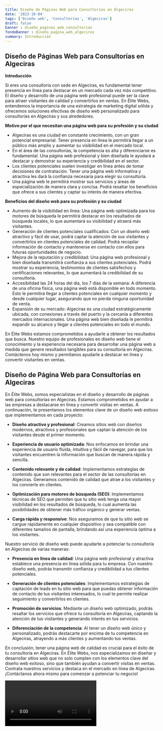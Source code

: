 ```yaml
---
title: Diseño de Páginas Web para Consultorías en Algeciras
date: '2023-10-04'
tags: ['Diseño web', 'Consultorías', 'Algeciras']
draft: false
banner : diseño_paginas_web_consultorías
fondoBanner : diseño_pagina_web_algeciras
summary: Introducción
---
```


## Diseño de Páginas Web para Consultorías en Algeciras

**Introducción**

Si eres una consultoría con sede en Algeciras, es fundamental tener presencia en línea para destacar en un mercado cada vez más competitivo. El diseño y desarrollo de una página web profesional puede ser la clave para atraer visitantes de calidad y convertirlos en ventas. En Élite Webs, entendemos la importancia de una estrategia de marketing digital sólida y ofrecemos soluciones efectivas de diseño web personalizado para consultorías en Algeciras y sus alrededores.

**Motivo por el que necesitan una página web para su profesión y su ciudad**

- Algeciras es una ciudad en constante crecimiento, con un gran potencial empresarial. Tener presencia en línea le permitirá llegar a un público más amplio y aumentar su visibilidad en el mercado local.
- En el área de las consultorías, la competencia es alta y diferenciarse es fundamental. Una página web profesional y bien diseñada le ayudará a destacar y demostrar su experiencia y credibilidad en el sector.
- Los clientes potenciales suelen investigar en línea antes de tomar decisiones de contratación. Tener una página web informativa y atractiva les dará la confianza necesaria para elegir su consultoría.
- Una página web le permitirá mostrar sus servicios y áreas de especialización de manera clara y concisa. Podrá resaltar los beneficios que ofrece a sus clientes y captar su interés de manera efectiva.

**Beneficios del diseño web para su profesión y su ciudad**

- Aumento de la visibilidad en línea: Una página web optimizada para los motores de búsqueda le permitirá destacar en los resultados de búsqueda locales, lo que aumentará su visibilidad y atraerá más visitantes.
- Generación de clientes potenciales cualificados: Con un diseño web atractivo y fácil de usar, podrá captar la atención de sus visitantes y convertirlos en clientes potenciales de calidad. Podrá recopilar información de contacto y mantenerse en contacto con ellos para futuras oportunidades de negocio.
- Mejora de la reputación y credibilidad: Una página web profesional y bien diseñada transmitirá confianza a sus clientes potenciales. Podrá mostrar su experiencia, testimomios de clientes satisfechos y certificaciones relevantes, lo que aumentará la credibilidad de su consultoría.
- Accesibilidad las 24 horas del día, los 7 días de la semana: A diferencia de una oficina física, una página web está disponible en todo momento. Esto le permitirá llegar a clientes potenciales en cualquier momento y desde cualquier lugar, asegurando que no pierda ninguna oportunidad de venta.
- Expansión de su mercado: Algeciras es una ciudad estratégicamente ubicada, con conexiones a través del puerto y la cercanía a diferentes mercados internacionales. Una página web bien diseñada le permitirá expandir su alcance y llegar a clientes potenciales en todo el mundo.

En Élite Webs estamos comprometidos a ayudarle a obtener los resultados que busca. Nuestro equipo de profesionales en diseño web tiene el conocimiento y la experiencia necesaria para desarrollar una página web a medida que genere resultados tangibles para su consultoría en Algeciras. Contáctenos hoy mismo y permítanos ayudarle a destacar en línea y convertir visitantes en ventas.

<GifSeo />

<Cta />

## Diseño de Página Web para Consultorías en Algeciras

En Élite Webs, somos especialistas en el diseño y desarrollo de páginas web para consultorías en Algeciras. Estamos comprometidos en ayudar a las empresas a destacarse en línea y convertir visitas en ventas. A continuación, te presentamos los elementos clave de un diseño web exitoso que implementamos en cada proyecto:

- **Diseño atractivo y profesional**: Creamos sitios web con diseños modernos, atractivos y profesionales que captan la atención de los visitantes desde el primer momento.

- **Experiencia de usuario optimizada**: Nos enfocamos en brindar una experiencia de usuario fluida, intuitiva y fácil de navegar, para que los visitantes encuentren la información que buscan de manera rápida y sencilla.

- **Contenido relevante y de calidad**: Implementamos estrategias de contenido que son relevantes para el sector de las consultorías en Algeciras. Generamos contenido de calidad que atrae a los visitantes y los convierte en clientes.

- **Optimización para motores de búsqueda (SEO)**: Implementamos técnicas de SEO que permiten que tu sitio web tenga una mayor visibilidad en los resultados de búsqueda, lo cual aumenta las posibilidades de obtener más tráfico orgánico y generar ventas.

- **Carga rápida y responsive**: Nos aseguramos de que tu sitio web se cargue rápidamente en cualquier dispositivo y sea compatible con diferentes tamaños de pantalla, brindando así una experiencia óptima a los visitantes.

Nuestro servicio de diseño web puede ayudarte a potenciar tu consultoría en Algeciras de varias maneras:

- **Presencia en línea de calidad**: Una página web profesional y atractiva establece una presencia en línea sólida para tu empresa. Con nuestro diseño web, podrás transmitir confianza y credibilidad a tus clientes potenciales.

- **Generación de clientes potenciales**: Implementamos estrategias de captación de leads en tu sitio web para que puedas obtener información de contacto de tus visitantes interesados, lo cual te permite realizar seguimiento y convertirlos en clientes.

- **Promoción de servicios**: Mediante un diseño web optimizado, podrás resaltar los servicios que ofrece tu consultoría en Algeciras, captando la atención de tus visitantes y generando interés en tus servicios.

- **Diferenciación de la competencia**: Al tener un diseño web único y personalizado, podrás destacarte por encima de tu competencia en Algeciras, atrayendo a más clientes y aumentando tus ventas.

En conclusión, tener una página web de calidad es crucial para el éxito de tu consultoría en Algeciras. En Élite Webs, nos especializamos en diseñar y desarrollar sitios web que no solo cumplen con los elementos clave del diseño web exitoso, sino que también ayudan a convertir visitas en ventas. Contrata nuestros servicios y destaca en el mercado en línea de Algeciras. ¡Contáctanos ahora mismo para comenzar a potenciar tu negocio!

<Video />

<CtaBot job='Consultorías' city='Algeciras'/>

<Gmaps query='Algeciras+españa+maps' />